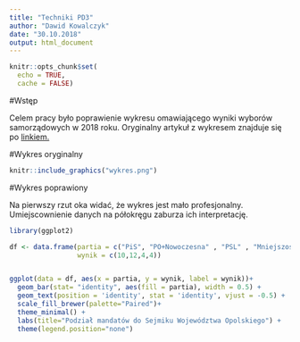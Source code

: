 ---
title: "Techniki PD3"
author: "Dawid Kowalczyk"
date: "30.10.2018"
output: html_document
---
  
```{r setup, echo = FALSE}
knitr::opts_chunk$set(
  echo = TRUE,
  cache = FALSE)

```

\pagebreak

#Wstęp

Celem pracy było poprawienie wykresu omawiającego wyniki wyborów samorządowych w 2018 roku. Oryginalny artykuł z wykresem znajduje się po [linkiem.](https://nto.pl/pis-przegrywa-na-opolszczyznie-wybory-do-sejmiku-sondaz/ar/13164753) 

#Wykres oryginalny

```{r}
knitr::include_graphics("wykres.png")
```

#Wykres poprawiony

Na pierwszy rzut oka widać, że wykres jest mało profesjonalny. Umiejscownienie danych na półokręgu zaburza ich interpretację.
```{r}
library(ggplot2)

df <- data.frame(partia = c("PiS", "PO+Nowoczesna" , "PSL" , "Mniejszość niemiecka"),
                 wynik = c(10,12,4,4))


ggplot(data = df, aes(x = partia, y = wynik, label = wynik))+
  geom_bar(stat= "identity", aes(fill = partia), width = 0.5) +
  geom_text(position = 'identity', stat = 'identity', vjust = -0.5) +
  scale_fill_brewer(palette="Paired")+
  theme_minimal() +
  labs(title="Podział mandatów do Sejmiku Województwa Opolskiego") +
  theme(legend.position="none")


```